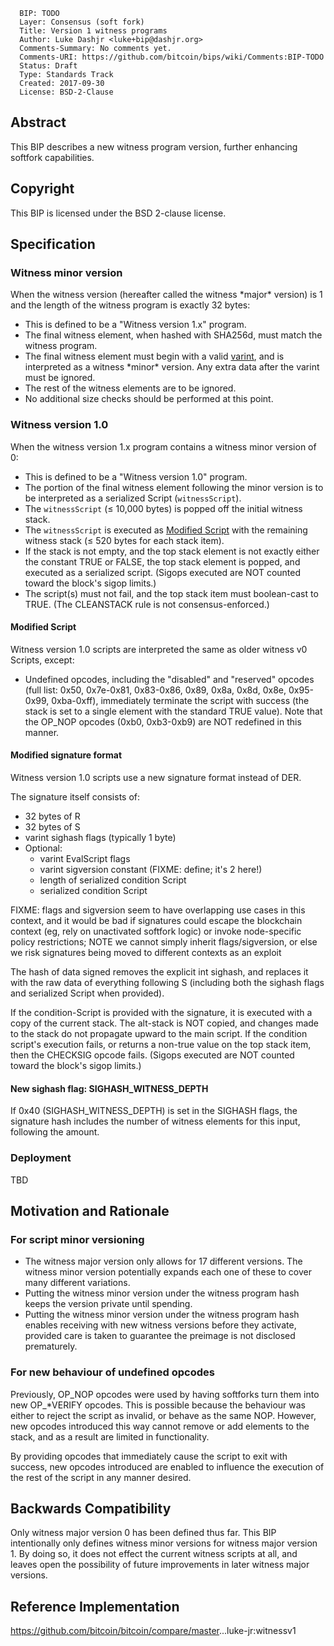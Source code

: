 <pre>
  BIP: TODO
  Layer: Consensus (soft fork)
  Title: Version 1 witness programs
  Author: Luke Dashjr <luke+bip@dashjr.org>
  Comments-Summary: No comments yet.
  Comments-URI: https://github.com/bitcoin/bips/wiki/Comments:BIP-TODO
  Status: Draft
  Type: Standards Track
  Created: 2017-09-30
  License: BSD-2-Clause
</pre>

==Abstract==

This BIP describes a new witness program version, further enhancing softfork capabilities.

==Copyright==

This BIP is licensed under the BSD 2-clause license.

==Specification==

===Witness minor version===

When the witness version (hereafter called the witness *major* version) is 1 and the length of the witness program is exactly 32 bytes:

* This is defined to be a "Witness version 1.x" program.
* The final witness element, when hashed with SHA256d, must match the witness program.
* The final witness element must begin with a valid [https://en.bitcoin.it/wiki/Protocol_documentation#Variable_length_integer varint], and is interpreted as a witness *minor* version. Any extra data after the varint must be ignored.
* The rest of the witness elements are to be ignored.
* No additional size checks should be performed at this point.

===Witness version 1.0===

When the witness version 1.x program contains a witness minor version of 0:

* This is defined to be a "Witness version 1.0" program.
* The portion of the final witness element following the minor version is to be interpreted as a serialized Script (<code>witnessScript</code>).
* The <code>witnessScript</code> (≤ 10,000 bytes) is popped off the initial witness stack.
* The <code>witnessScript</code> is executed as [[#Modified_Script|Modified Script]] with the remaining witness stack (≤ 520 bytes for each stack item).
* If the stack is not empty, and the top stack element is not exactly either the constant TRUE or FALSE, the top stack element is popped, and executed as a serialized script. (Sigops executed are NOT counted toward the block's sigop limits.)
* The script(s) must not fail, and the top stack item must boolean-cast to TRUE. (The CLEANSTACK rule is not consensus-enforced.)

====Modified Script====

Witness version 1.0 scripts are interpreted the same as older witness v0 Scripts, except:

* Undefined opcodes, including the "disabled" and "reserved" opcodes (full list: 0x50, 0x7e-0x81, 0x83-0x86, 0x89, 0x8a, 0x8d, 0x8e, 0x95-0x99, 0xba-0xff), immediately terminate the script with success (the stack is set to a single element with the standard TRUE value). Note that the OP_NOP opcodes (0xb0, 0xb3-0xb9) are NOT redefined in this manner.

====Modified signature format====

Witness version 1.0 scripts use a new signature format instead of DER.

The signature itself consists of:

* 32 bytes of R
* 32 bytes of S
* varint sighash flags (typically 1 byte)
* Optional:
** varint EvalScript flags
** varint sigversion constant (FIXME: define; it's 2 here!)
** length of serialized condition Script
** serialized condition Script

FIXME: flags and sigversion seem to have overlapping use cases in this context, and it would be bad if signatures could escape the blockchain context (eg, rely on unactivated softfork logic) or invoke node-specific policy restrictions; NOTE we cannot simply inherit flags/sigversion, or else we risk signatures being moved to different contexts as an exploit

The hash of data signed removes the explicit int sighash, and replaces it with the raw data of everything following S (including both the sighash flags and serialized Script when provided).

If the condition-Script is provided with the signature, it is executed with a copy of the current stack.
The alt-stack is NOT copied, and changes made to the stack do not propagate upward to the main script.
If the condition script's execution fails, or returns a non-true value on the top stack item, then the CHECKSIG opcode fails.
(Sigops executed are NOT counted toward the block's sigop limits.)

====New sighash flag: SIGHASH_WITNESS_DEPTH====

If 0x40 (SIGHASH_WITNESS_DEPTH) is set in the SIGHASH flags, the signature hash includes the number of witness elements for this input, following the amount.

===Deployment===

TBD

==Motivation and Rationale==

===For script minor versioning===

* The witness major version only allows for 17 different versions. The witness minor version potentially expands each one of these to cover many different variations.
* Putting the witness minor version under the witness program hash keeps the version private until spending.
* Putting the witness minor version under the witness program hash enables receiving with new witness versions before they activate, provided care is taken to guarantee the preimage is not disclosed prematurely.

===For new behaviour of undefined opcodes===

Previously, OP_NOP opcodes were used by having softforks turn them into new OP_*VERIFY opcodes.
This is possible because the behaviour was either to reject the script as invalid, or behave as the same NOP.
However, new opcodes introduced this way cannot remove or add elements to the stack, and as a result are limited in functionality.

By providing opcodes that immediately cause the script to exit with success, new opcodes introduced are enabled to influence the execution of the rest of the script in any manner desired.

==Backwards Compatibility==

Only witness major version 0 has been defined thus far.
This BIP intentionally only defines witness minor versions for witness major version 1.
By doing so, it does not effect the current witness scripts at all, and leaves open the possibility of future improvements in later witness major versions.

==Reference Implementation==

https://github.com/bitcoin/bitcoin/compare/master...luke-jr:witnessv1
